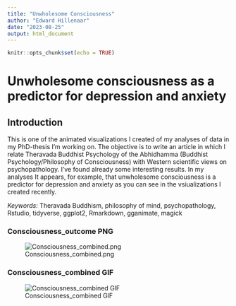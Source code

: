 ```yaml
---
title: "Unwholesome Consciousness"
author: "Edward Hillenaar"
date: "2023-08-25"
output: html_document
---
```


```r
knitr::opts_chunk$set(echo = TRUE)
```

# **Unwholesome consciousness as a predictor for depression and anxiety**

## **Introduction**
This is one of the animated visualizations I created of my analyses of data in my PhD-thesis I'm working on. The objective is to write an article in which I relate Theravada Buddhist Psychology of the Abhidhamma (Buddhist Psychology/Philosophy of Consciousness) with Western scientific views on psychopathology. I've found already some interesting results. In my analyses It appears, for example, that unwholesome consciousness is a predictor for depression and anxiety as you can see in the vsiualizations I created recently.

*Keywords:* Theravada Buddhism, philosophy of mind, psychopathology, Rstudio, tidyverse, ggplot2, Rmarkdown, gganimate, magick

### **Consciousness_outcome PNG**

![Consciousness_combined.png](consciousness_outcome.png)

### **Consciousness_combined GIF**

![Consciousness_combined GIF](consciousness_combined.gif)




